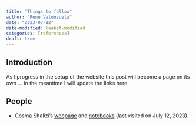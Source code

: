 ```yaml
---
title: "Things to follow"
author: "René Valenzuela"
date: "2023-07-12"
date-modified: laahst-modified
categories: [references]
draft: true
---
```


## Introduction

As I progress in the setup of the website this post will become a page on its own ... in the meantime I will update the links here

## People

- Cosma Shalizi's [webpage](http://bactra.org/) and [notebooks](http://bactra.org/notebooks/) (last visited on July 12, 2023).
